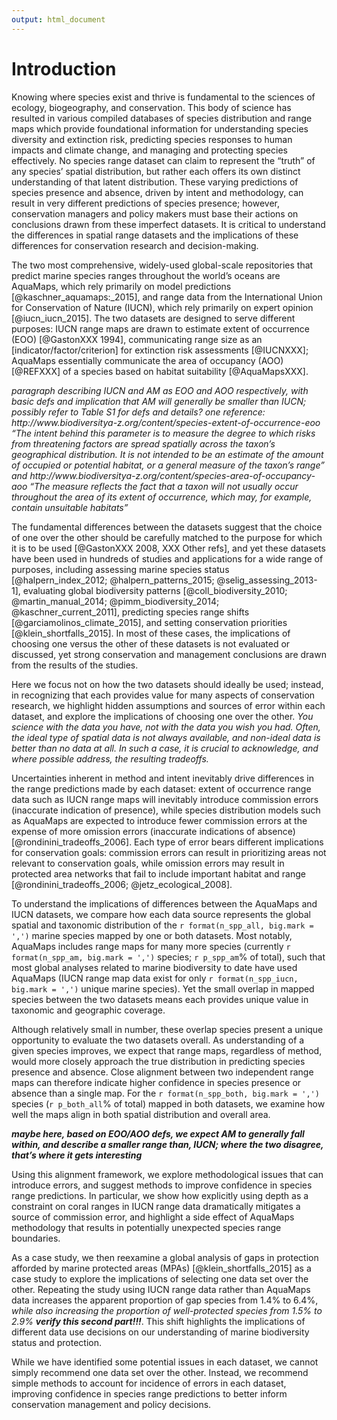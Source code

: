 ```yaml
---
output: html_document
---
```


<!--
The introduction should:
  Provide background that puts the manuscript into context and allows readers outside the field to understand the purpose and significance of the study
  Define the problem addressed and why it is important
  Include a brief review of the key literature
  Note any relevant controversies or disagreements in the field
  Conclude with a brief statement of the overall aim of the work and a comment about whether that aim was achieved
-->

# Introduction

Knowing where species exist and thrive is fundamental to the sciences of ecology, biogeography, and conservation.  This body of science has resulted in various compiled databases of species distribution and range maps which provide foundational information for understanding species diversity and extinction risk, predicting species responses to human impacts and climate change, and managing and protecting species effectively.  No species range dataset can claim to represent the "truth" of any species' spatial distribution, but rather each offers its own distinct understanding of that latent distribution.  These varying predictions of species presence and absence, driven by intent and methodology, can result in very different predictions of species presence; however, conservation managers and policy makers must base their actions on conclusions drawn from these imperfect datasets.  It is critical to understand the differences in spatial range datasets and the implications of these differences for conservation research and decision-making.

The two most comprehensive, widely-used global-scale repositories that predict marine species ranges throughout the world's oceans are AquaMaps, which rely primarily on model predictions [@kaschner_aquamaps:_2015], and range data from the International Union for Conservation of Nature (IUCN), which rely primarily on expert opinion [@iucn_iucn_2015].  The two datasets are designed to serve different purposes:  IUCN range maps are drawn to estimate extent of occurrence (EOO) [@GastonXXX 1994], communicating range size as an [indicator/factor/criterion] for extinction risk assessments [@IUCNXXX]; AquaMaps essentially communicate the area of occupancy (AOO) [@REFXXX] of a species based on habitat suitability [@AquaMapsXXX].

_paragraph describing IUCN and AM as EOO and AOO respectively, with basic defs and implication that AM will generally be smaller than IUCN; possibly refer to Table S1 for defs and details?_ _one reference: http://www.biodiversitya-z.org/content/species-extent-of-occurrence-eoo "The intent behind this parameter is to measure the degree to which risks from threatening factors are spread spatially across the taxon’s geographical distribution. It is not intended to be an estimate of the amount of occupied or potential habitat, or a general measure of the taxon’s range" and http://www.biodiversitya-z.org/content/species-area-of-occupancy-aoo "The measure reflects the fact that a taxon will not usually occur throughout the area of its extent of occurrence, which may, for example, contain unsuitable habitats"_

The fundamental differences between the datasets suggest that the choice of one over the other should be carefully matched to the purpose for which it is to be used [@GastonXXX 2008, XXX Other refs], and yet these datasets have been used in hundreds of studies and applications for a wide range of purposes, including assessing marine species status [@halpern_index_2012; @halpern_patterns_2015; @selig_assessing_2013-1], evaluating global biodiversity patterns [@coll_biodiversity_2010; @martin_manual_2014; @pimm_biodiversity_2014; @kaschner_current_2011], predicting species range shifts [@garciamolinos_climate_2015], and setting conservation priorities [@klein_shortfalls_2015].  In most of these cases, the implications of choosing one versus the other of these datasets is not evaluated or discussed, yet strong conservation and management conclusions are drawn from the results of the studies.

<!--
_The fundamental differences between the intent of the two datasets precludes casual interchangeability between the two [@GastonXXX 2008], and yet they_

_"The two measures (EOO and AOO) serve different purposes, and should not be regarded as alternatives that simply differ in accuracy" - Gaston et al 2004 - literature suggests that this distinction precludes casual interchangeability between the two [@gastonXXX 2008]; they have specific purposes.  And yet they get used, with no explicit acknowldegment of the difference, for a wide range of conservation studies.  It's important to understand the implications and measures to help adapt them to specific uses._
-->

Here we focus not on how the two datasets should ideally be used; instead, in recognizing that each provides value for many aspects of conservation research, we highlight hidden assumptions and sources of error within each dataset, and explore the implications of choosing one over the other.  _You science with the data you have, not with the data you wish you had.  Often, the ideal type of spatial data is not always available, and non-ideal data is better than no data at all.  In such a case, it is crucial to acknowledge, and where possible address, the resulting tradeoffs._

Uncertainties inherent in method and intent inevitably drive differences in the range predictions made by each dataset: extent of occurrence range data such as IUCN range maps will inevitably introduce commission errors (inaccurate indication of presence), while species distribution models such as AquaMaps are expected to introduce fewer commission errors at the expense of more omission errors (inaccurate indications of absence) [@rondinini_tradeoffs_2006].  Each type of error bears different implications for conservation goals: commission errors can result in prioritizing areas not relevant to conservation goals, while omission errors may result in protected area networks that fail to include important habitat and range [@rondinini_tradeoffs_2006; @jetz_ecological_2008].  

To understand the implications of differences between the AquaMaps and IUCN datasets, we compare how each data source represents the global spatial and taxonomic distribution of the `r format(n_spp_all, big.mark = ',')` marine species mapped by one or both datasets.  Most notably, AquaMaps includes range maps for many more species (currently `r format(n_spp_am, big.mark = ',')` species; `r p_spp_am`% of total), such that most global analyses related to marine biodiversity to date have used AquaMaps (IUCN range map data exist for only `r format(n_spp_iucn, big.mark = ',')` unique marine species).  Yet the small overlap in mapped species between the two datasets means each provides unique value in taxonomic and geographic coverage. 

Although relatively small in number, these overlap species present a unique opportunity to evaluate the two datasets overall.  As understanding of a given species improves, we expect that range maps, regardless of method, would more closely approach the true distribution in predicting species presence and absence.  Close alignment between two independent range maps can therefore indicate higher confidence in species presence or absence than a single map.  For the `r format(n_spp_both, big.mark = ',')` species (`r p_both_all`% of total) mapped in both datasets, we examine how well the maps align in both spatial distribution and overall area. 

___maybe here, based on EOO/AOO defs, we expect AM to generally fall within, and describe a smaller range than, IUCN; where the two disagree, that's where it gets interesting___

Using this alignment framework, we explore methodological issues that can introduce errors, and suggest methods to improve confidence in species range predictions.  In particular, we show how explicitly using depth as a constraint on coral ranges in IUCN range data dramatically mitigates a source of commission error, and highlight a side effect of AquaMaps methodology that results in potentially unexpected species range boundaries.

<!--
We then reexamine two recent marine biodiversity studies - an assessment of the status of global biodiversity within the Ocean Health Index (OHI) [@halpern_index_2012; @halpern_patterns_2015] and a global analysis of gaps in protection afforded by marine protected areas (MPAs) [@klein_shortfalls_2015] - as case studies to explore the implications of prioritizing one data set over the other.  The results highlight possible consequences of different data use decisions on our understanding of marine biodiversity status and protection.  
-->

As a case study, we then reexamine a global analysis of gaps in protection afforded by marine protected areas (MPAs) [@klein_shortfalls_2015] as a case study to explore the implications of selecting one data set over the other.  Repeating the study using IUCN range data rather than AquaMaps data increases the apparent proportion of gap species from 1.4% to 6.4%, _while also increasing the proportion of well-protected species from 1.5% to 2.9%_ ___verify this second part!!!___.  This shift highlights the implications of different data use decisions on our understanding of marine biodiversity status and protection.  

While we have identified some potential issues in each dataset, we cannot simply recommend one data set over the other.  Instead, we recommend simple methods to account for incidence of errors in each dataset, improving confidence in species range predictions to better inform conservation management and policy decisions.
